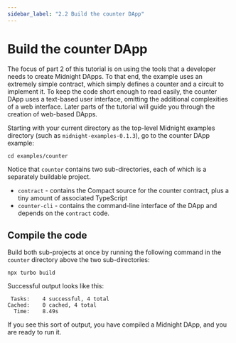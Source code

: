 ```yaml
---
sidebar_label: "2.2 Build the counter DApp"
---
```


# Build the counter DApp

The focus of part 2 of this tutorial is on using the tools that a
developer needs to create Midnight DApps.  To that end, the example uses
an extremely simple contract, which simply defines a counter and a
circuit to implement it.  To keep the code short enough to
read easily, the counter DApp uses a text-based user interface,
omitting the additional complexities of a web interface.  Later parts
of the tutorial will guide you through the creation of web-based
DApps.

Starting with your current directory as the top-level Midnight
examples directory (such as `midnight-examples-0.1.3`), go to the
counter DApp example:

```shell
cd examples/counter
```

Notice that `counter` contains two sub-directories, each of which is a
separately buildable project.
- `contract` - contains the Compact source for the counter contract,
  plus a tiny amount of associated TypeScript
- `counter-cli` - contains the command-line interface of the DApp and
  depends on the `contract` code.

## Compile the code

Build both sub-projects at once by running the following command in
the `counter` directory above the two sub-directories:

```shell
npx turbo build
```

Successful output looks like this:
```
 Tasks:    4 successful, 4 total
Cached:    0 cached, 4 total
  Time:    8.49s
```

If you see this sort of output, you have compiled a Midnight DApp, and
you are ready to run it.
